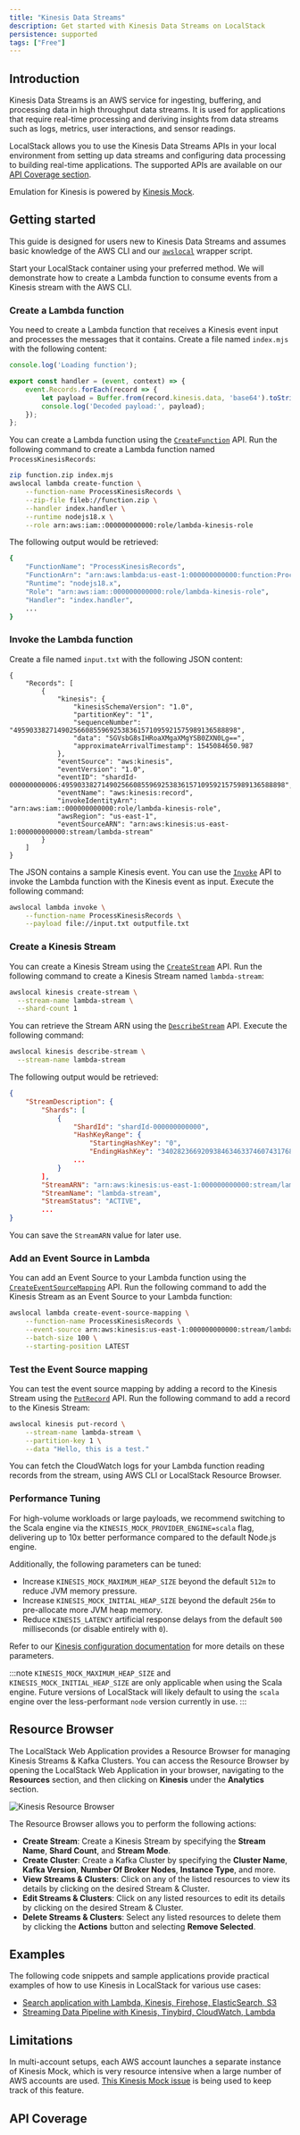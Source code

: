```yaml
---
title: "Kinesis Data Streams"
description: Get started with Kinesis Data Streams on LocalStack
persistence: supported
tags: ["Free"]
---
```



## Introduction

Kinesis Data Streams is an AWS service for ingesting, buffering, and processing data in high throughput data streams.
It is used for applications that require real-time processing and deriving insights from data streams such as logs, metrics, user interactions, and sensor readings.

LocalStack allows you to use the Kinesis Data Streams APIs in your local environment from setting up data streams and configuring data processing to building real-time applications.
The supported APIs are available on our [API Coverage section](#api-coverage).

Emulation for Kinesis is powered by [Kinesis Mock](https://github.com/etspaceman/kinesis-mock).

## Getting started

This guide is designed for users new to Kinesis Data Streams and assumes basic knowledge of the AWS CLI and our [`awslocal`](https://github.com/localstack/awscli-local) wrapper script.

Start your LocalStack container using your preferred method.
We will demonstrate how to create a Lambda function to consume events from a Kinesis stream with the AWS CLI.

### Create a Lambda function

You need to create a Lambda function that receives a Kinesis event input and processes the messages that it contains.
Create a file named `index.mjs` with the following content:

```javascript
console.log('Loading function');

export const handler = (event, context) => {
    event.Records.forEach(record => {
        let payload = Buffer.from(record.kinesis.data, 'base64').toString('ascii');
        console.log('Decoded payload:', payload);
    });
};
```

You can create a Lambda function using the [`CreateFunction`](https://docs.aws.amazon.com/lambda/latest/dg/API_CreateFunction.html) API.
Run the following command to create a Lambda function named `ProcessKinesisRecords`:

```bash
zip function.zip index.mjs
awslocal lambda create-function \
    --function-name ProcessKinesisRecords \
    --zip-file fileb://function.zip \
    --handler index.handler \
    --runtime nodejs18.x \
    --role arn:aws:iam::000000000000:role/lambda-kinesis-role
```

The following output would be retrieved:

```bash
{
    "FunctionName": "ProcessKinesisRecords",
    "FunctionArn": "arn:aws:lambda:us-east-1:000000000000:function:ProcessKinesisRecords",
    "Runtime": "nodejs18.x",
    "Role": "arn:aws:iam::000000000000:role/lambda-kinesis-role",
    "Handler": "index.handler",
    ...
}
```

### Invoke the Lambda function

Create a file named `input.txt` with the following JSON content:

```text
{
    "Records": [
        {
            "kinesis": {
                "kinesisSchemaVersion": "1.0",
                "partitionKey": "1",
                "sequenceNumber": "49590338271490256608559692538361571095921575989136588898",
                "data": "SGVsbG8sIHRoaXMgaXMgYSB0ZXN0Lg==",
                "approximateArrivalTimestamp": 1545084650.987
            },
            "eventSource": "aws:kinesis",
            "eventVersion": "1.0",
            "eventID": "shardId-000000000006:49590338271490256608559692538361571095921575989136588898",
            "eventName": "aws:kinesis:record",
            "invokeIdentityArn": "arn:aws:iam::000000000000:role/lambda-kinesis-role",
            "awsRegion": "us-east-1",
            "eventSourceARN": "arn:aws:kinesis:us-east-1:000000000000:stream/lambda-stream"
        }
    ]
}
```

The JSON contains a sample Kinesis event.
You can use the [`Invoke`](https://docs.aws.amazon.com/lambda/latest/dg/API_Invoke.html) API to invoke the Lambda function with the Kinesis event as input.
Execute the following command:

```bash
awslocal lambda invoke \
    --function-name ProcessKinesisRecords \
    --payload file://input.txt outputfile.txt
```

### Create a Kinesis Stream

You can create a Kinesis Stream using the [`CreateStream`](https://docs.aws.amazon.com/kinesis/latest/APIReference/API_CreateStream.html) API.
Run the following command to create a Kinesis Stream named `lambda-stream`:

```bash
awslocal kinesis create-stream \
  --stream-name lambda-stream \
  --shard-count 1
```

You can retrieve the Stream ARN using the [`DescribeStream`](https://docs.aws.amazon.com/kinesis/latest/APIReference/API_DescribeStream.html) API.
Execute the following command:

```bash
awslocal kinesis describe-stream \
  --stream-name lambda-stream
```

The following output would be retrieved:

```json
{
    "StreamDescription": {
        "Shards": [
            {
                "ShardId": "shardId-000000000000",
                "HashKeyRange": {
                    "StartingHashKey": "0",
                    "EndingHashKey": "340282366920938463463374607431768211455"
                ...
            }
        ],
        "StreamARN": "arn:aws:kinesis:us-east-1:000000000000:stream/lambda-stream",
        "StreamName": "lambda-stream",
        "StreamStatus": "ACTIVE",
        ...
}
```

You can save the `StreamARN` value for later use.

### Add an Event Source in Lambda

You can add an Event Source to your Lambda function using the [`CreateEventSourceMapping`](https://docs.aws.amazon.com/lambda/latest/dg/API_CreateEventSourceMapping.html) API.
Run the following command to add the Kinesis Stream as an Event Source to your Lambda function:

```bash
awslocal lambda create-event-source-mapping \
    --function-name ProcessKinesisRecords \
    --event-source arn:aws:kinesis:us-east-1:000000000000:stream/lambda-stream \
    --batch-size 100 \
    --starting-position LATEST
```

### Test the Event Source mapping

You can test the event source mapping by adding a record to the Kinesis Stream using the [`PutRecord`](https://docs.aws.amazon.com/kinesis/latest/APIReference/API_PutRecord.html) API.
Run the following command to add a record to the Kinesis Stream:

```bash
awslocal kinesis put-record \
    --stream-name lambda-stream \
    --partition-key 1 \
    --data "Hello, this is a test."
```

You can fetch the CloudWatch logs for your Lambda function reading records from the stream, using AWS CLI or LocalStack Resource Browser.

### Performance Tuning

For high-volume workloads or large payloads, we recommend switching to the Scala engine via the `KINESIS_MOCK_PROVIDER_ENGINE=scala` flag, delivering up to 10x better performance compared to the default Node.js engine.

Additionally, the following parameters can be tuned:

- Increase `KINESIS_MOCK_MAXIMUM_HEAP_SIZE` beyond the default `512m` to reduce JVM memory pressure.
- Increase `KINESIS_MOCK_INITIAL_HEAP_SIZE` beyond the default `256m` to pre-allocate more JVM heap memory.
- Reduce `KINESIS_LATENCY` artificial response delays from the default `500` milliseconds (or disable entirely with `0`).

Refer to our [Kinesis configuration documentation](https://docs.localstack.cloud/references/configuration/#kinesis) for more details on these parameters.

:::note
`KINESIS_MOCK_MAXIMUM_HEAP_SIZE` and `KINESIS_MOCK_INITIAL_HEAP_SIZE` are only applicable when using the Scala engine.
Future versions of LocalStack will likely default to using the `scala` engine over the less-performant `node` version currently in use.
:::

## Resource Browser

The LocalStack Web Application provides a Resource Browser for managing Kinesis Streams & Kafka Clusters.
You can access the Resource Browser by opening the LocalStack Web Application in your browser, navigating to the **Resources** section, and then clicking on **Kinesis** under the **Analytics** section.

![Kinesis Resource Browser](/images/aws/kinesis-resource-browser.png)

The Resource Browser allows you to perform the following actions:

- **Create Stream**: Create a Kinesis Stream by specifying the **Stream Name**, **Shard Count**, and **Stream Mode**.
- **Create Cluster**: Create a Kafka Cluster by specifying the **Cluster Name**, **Kafka Version**, **Number Of Broker Nodes**, **Instance Type**, and more.
- **View Streams & Clusters**: Click on any of the listed resources to view its details by clicking on the desired Stream & Cluster.
- **Edit Streams & Clusters**: Click on any listed resources to edit its details by clicking on the desired Stream & Cluster.
- **Delete Streams & Clusters**: Select any listed resources to delete them by clicking the **Actions** button and selecting **Remove Selected**.

## Examples

The following code snippets and sample applications provide practical examples of how to use Kinesis in LocalStack for various use cases:

- [Search application with Lambda, Kinesis, Firehose, ElasticSearch, S3](https://github.com/localstack/sample-fuzzy-movie-search-lambda-kinesis-elasticsearch)
- [Streaming Data Pipeline with Kinesis, Tinybird, CloudWatch, Lambda](https://github.com/localstack/serverless-streaming-data-pipeline)

## Limitations

In multi-account setups, each AWS account launches a separate instance of Kinesis Mock, which is very resource intensive when a large number of AWS accounts are used.
[This Kinesis Mock issue](https://github.com/etspaceman/kinesis-mock/issues/377) is being used to keep track of this feature.

## API Coverage

<FeatureCoverage service="kinesis" client:load />
